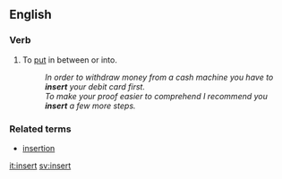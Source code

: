 ==English==

===Verb===
{{en-infl-reg-consonant|insert||}}
# To [[put]] in between or into.
#:''In order to withdraw money from a cash machine you have to '''insert''' your debit card first.''
#:''To make your proof easier to comprehend I recommend you '''insert''' a few more steps.''

===Related terms===
*[[insertion]]

[[it:insert]]
[[sv:insert]]